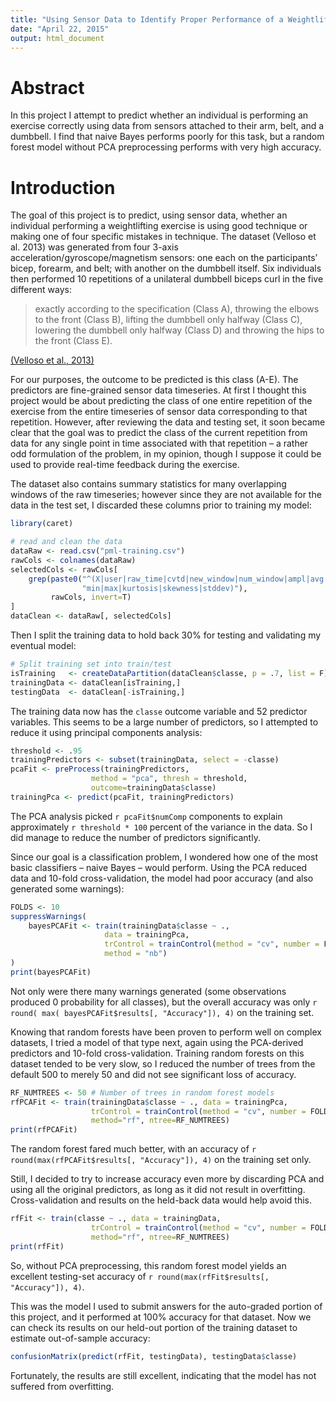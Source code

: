 ```yaml
---
title: "Using Sensor Data to Identify Proper Performance of a Weightlifting Exercise"
date: "April 22, 2015"
output: html_document
---
```


# Abstract

In this project I attempt to predict whether an individual is performing an exercise correctly using data from sensors attached to their arm, belt, and a dumbbell. I find that naive Bayes performs poorly for this task, but a random forest model without PCA preprocessing performs with very high accuracy.

# Introduction

The goal of this project is to predict, using sensor data, whether an individual
performing a weightlifting exercise is using good technique or making one of four 
specific mistakes in technique. The dataset (Velloso et al. 2013)
was generated from four 3-axis acceleration/gyroscope/magnetism sensors: one each on 
the participants' bicep, forearm, and belt; with another on the dumbbell itself. 
Six individuals then performed 10 repetitions of a unilateral dumbbell biceps curl in 
the five different ways:

> exactly according to the specification (Class A), throwing the elbows to the front (Class B), lifting the dumbbell only halfway (Class C), lowering the dumbbell only halfway (Class D) and throwing the hips to the front (Class E).

[(Velloso et al., 2013)](http://groupware.les.inf.puc-rio.br/har)

For our purposes, the outcome to be predicted is this class (A-E). The predictors
are fine-grained sensor data timeseries. At first I
thought this project would be about predicting the class of one entire repetition
of the exercise from the entire timeseries of sensor data corresponding to that 
repetition. However, after reviewing the data and testing set, it soon became clear that 
the goal was to predict the class of the current repetition
from data for any single point in time associated with that repetition -- 
a rather odd formulation of the problem, in my opinion, though I suppose it could be used to provide real-time feedback during the exercise.

The dataset also contains summary statistics for many overlapping windows of the raw 
timeseries; however since they are not available for the data in the test set,
I discarded these columns prior to training my model:

```r
library(caret)

# read and clean the data
dataRaw <- read.csv("pml-training.csv")
rawCols <- colnames(dataRaw)
selectedCols <- rawCols[
    grep(paste0("^(X|user|raw_time|cvtd|new_window|num_window|ampl|avg|var|",
                "min|max|kurtosis|skewness|stddev)"), 
         rawCols, invert=T)
]
dataClean <- dataRaw[, selectedCols]
```

Then I split the training data to hold back 30% for testing and validating my
eventual model:

```r
# Split training set into train/test
isTraining   <- createDataPartition(dataClean$classe, p = .7, list = F)
trainingData <- dataClean[isTraining,]
testingData  <- dataClean[-isTraining,]
```

The training data now has the `classe` outcome variable and 52 predictor variables.
This seems to be a large number of predictors, so I attempted to reduce it using
principal components analysis:

```r
threshold <- .95
trainingPredictors <- subset(trainingData, select = -classe)
pcaFit <- preProcess(trainingPredictors,
                  method = "pca", thresh = threshold, 
                  outcome=trainingData$classe)
trainingPca <- predict(pcaFit, trainingPredictors)
```

The PCA analysis picked `r pcaFit$numComp` components to explain approximately
`r threshold * 100` percent of the variance in the data. So I did manage to reduce the number
of predictors significantly.

Since our goal is a classification problem, I wondered how one of the most basic
classifiers -- naive Bayes -- would perform. Using the PCA reduced data and 10-fold
cross-validation, the model had poor accuracy (and also generated some warnings):

```r
FOLDS <- 10
suppressWarnings(
    bayesPCAFit <- train(trainingData$classe ~ ., 
                     data = trainingPca,
                     trControl = trainControl(method = "cv", number = FOLDS),
                     method = "nb")
)
print(bayesPCAFit)
```

Not only were there many warnings generated (some observations produced 0 probability
for all classes), but the overall accuracy was only `r round( max( bayesPCAFit$results[, "Accuracy"]), 4)` on the training set.

Knowing that random forests have been proven to perform well on complex datasets, I tried a model of that type next, again using the PCA-derived predictors and 10-fold
cross-validation. Training random forests on this dataset tended to be very slow, so
I reduced the number of trees from the default 500 to merely 50 and did not see 
significant loss of accuracy.

```r
RF_NUMTREES <- 50 # Number of trees in random forest models
rfPCAFit <- train(trainingData$classe ~ ., data = trainingPca,
                  trControl = trainControl(method = "cv", number = FOLDS),
                  method="rf", ntree=RF_NUMTREES)
print(rfPCAFit)
```

The random forest fared much better, with an accuracy of 
`r round(max(rfPCAFit$results[, "Accuracy"]), 4)` on the training set only.

Still, I decided to try to increase accuracy even more by discarding PCA and using all the original predictors, as long as it did not result in overfitting. Cross-validation
and results on the held-back data would help avoid this.

```r
rfFit <- train(classe ~ ., data = trainingData,
                  trControl = trainControl(method = "cv", number = FOLDS),
                  method="rf", ntree=RF_NUMTREES)
print(rfFit)
```

So, without PCA preprocessing, this random forest model yields an excellent testing-set accuracy of
`r round(max(rfFit$results[, "Accuracy"]), 4)`.

This was the model I used to submit answers for the auto-graded portion of this project, and it performed at 100% accuracy for that dataset. Now we can check its results on our held-out portion of the training dataset to estimate out-of-sample accuracy:

```r
confusionMatrix(predict(rfFit, testingData), testingData$classe)
```

Fortunately, the results are still excellent, indicating that the model has not 
suffered from overfitting.
